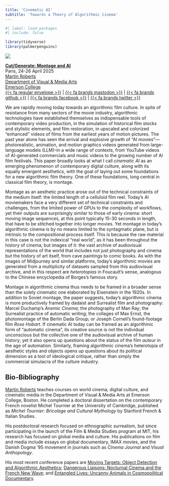 ```yaml
---
title: 'Cinematic AI'
subtitle: 'Towards a Theory of Algorithmic Cinema'
---
```


```r
#| label: load-packages
#| include: false

library(tidyverse)
library(palmerpenguins)
```

::: {layout="[40, 60]]"}

![](img/casati.jpg)

[**Cut/Generate: Montage and AI**](https://calenda.org/1217419)\
Paris, 24-26 April 2025\
[Martin Roberts](https://mroberts.emerson.build/)\      
[Department of Visual & Media Arts](https://emerson.edu/academics/academic-departments/visual-media-arts)\
[Emerson College](https://emerson.edu)\
[{{< fa regular envelope >}}](mailto:martin*roberts@emerson.edu) \| [{{< fa brands mastodon >}}](https://merveilles.town/@mroberts*vma) \| [{{< fa brands github >}}](https://github.com/mroberts1/) \| [{{< fa brands facebook >}}](https://facebook.com/mr05301) \| [{{< fa brands twitter >}}](https://twitter.com/dokoissho)

:::

We are rapidly moving today towards an algorithmic film culture. In spite of resistance from many sectors of the movie industry, algorithmic technologies have established themselves as indispensable tools of contemporary video production, in the simulation of historical film stocks and stylistic elements, and film restoration, in upscaled and colorized “enhanced” videos of films from the earliest years of motion pictures. The past year alone has seen the arrival and explosive growth of “AI movies”—photorealistic, animation, and motion graphics videos generated from large-language models (LLM)–in a wide range of contexts, from YouTube videos of AI-generated commercials and music videos to the growing number of AI film festivals. This paper broadly looks at what I call *cinematic AI* as an emerging phenomenon of contemporary digital culture, along with its equally emergent aesthetics, with the goal of laying out some foundations for a new algorithmic film theory. One of these foundations, long central in classical film theory, is montage.

Montage as an aesthetic practice arose out of the technical constraints of the medium itself: the limited length of a celluloid film reel. Today’s AI moviemakers face a very different set of technical constraints and challenges, from the limited power of GPUs to the complexity of workflows, yet their outputs are surprisingly similar to those of early cinema: short moving image sequences, at this point typically 15-30 seconds in length, that have to be stitched together into longer movies. Yet montage in today’s algorithmic cinema is by no means limited to the syntagmatic plane, but is intrinsic to the compositional process itself. This is because the raw material in this case is not the indexical “real world”, as it has been throughout the history of cinema, but images of it: the vast archive of audiovisual representations of the world that includes not just photography and cinema but the history of art itself, from cave paintings to comic books. As with the images of Midjourney and similar platforms, today’s algorithmic movies are generated from a multiplicity of datasets sampled from this audiovisual archive, and in this respect are *heterotopias* in Foucault’s sense, analogous to the Chinese encyclopedia of Borges’s famous story.

Montage in algorithmic cinema thus needs to be framed in a broader sense than the solely cinematic one elaborated by Eisenstein in the 1920s. In addition to Soviet montage, the paper suggests, today’s algorithmic cinema is more productively framed by dadaist and Surrealist film and photography: Marcel Duchamp’s *Anemic Cinema*; the photography of Man Ray; the Surrealist practice of automatic writing; the collages of Max Ernst, the photomontage of the Berlin Dada Group; or Joseph Cornell’s found-footage film *Rose Hobart*. If cinematic AI today can be framed as an algorithmic form of “automatic cinema”, its creative source is not the individual unconscious but the collective one of the audiovisual archive of human history; yet it also opens up questions about the status of the film *auteur* in the age of automation. Similarly, framing algorithmic cinema’s heterotopia of aesthetic styles and objects opens up questions about its political dimension as a tool of ideological critique, rather than simply the commercial simulacra of the culture industry.

## Bio-Bibliography

[Martin Roberts](mailto:martin_roberts@emerson.edu) teaches courses on world cinema, digital culture, and cinematic media in the Department of Visual & Media Arts at Emerson College, Boston. He completed a doctoral dissertation on the contemporary French novelist Michel Tournier at the University of Cambridge, published as *Michel Tournier: Bricolage and Cultural Mythology* by Stanford French & Italian Studies.

His postdoctoral research focused on ethnographic surrealism, but since participating in the launch of the Film & Media Studies program at MIT, his research has focused on global media and culture. His publications on film and media include essays on global documentary, IMAX movies, and the Danish Dogma '95 movement in journals such as *Cinema Journal* and *Visual Anthopology*.

His most recent conference papers are [Moving Targets: Object Detection and Algorithmic Aesthetics](https://mroberts1.github.io/moving-targets/); [Dangerous Liaisons: Nocturnal Cinema and the French New Wave](https://mroberts1.github.io/nocturnal-cinema/); and [Entangled Lives: Uncanny Animals in Cosmopolitical Documentary](https://mroberts1.github.io/entangled-lives/).
